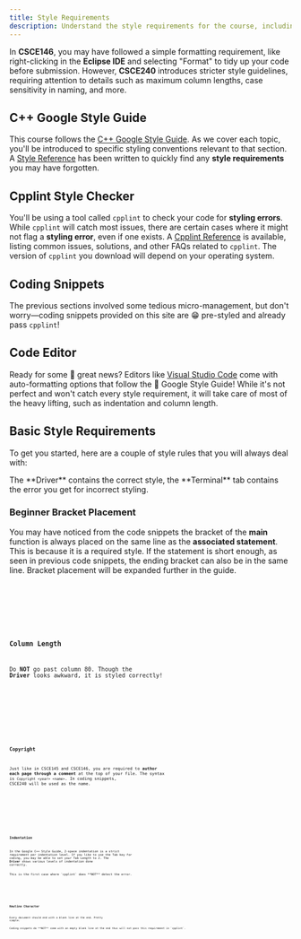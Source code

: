 ```yaml
---
title: Style Requirements
description: Understand the style requirements for the course, including following the Google C++ Style Guide and using cpplint to ensure your code meets the standards.
---
```


In **CSCE146**, you may have followed a simple formatting requirement, like right-clicking in the **Eclipse IDE** 
and selecting "Format" to tidy up your code before submission. However, **CSCE240** introduces stricter style 
guidelines, requiring attention to details such as maximum column lengths, case sensitivity in naming, and more.

## C++ Google Style Guide

This course follows the <a href="https://google.github.io/styleguide/cppguide.html" target="_blank" rel="noopener noreferrer">C++ Google Style Guide</a>.
As we cover each topic, you'll be introduced to specific styling conventions relevant to that section. A [Style Reference](../reference/style) 
has been written to quickly find any **style requirements** you may have forgotten.

## Cpplint Style Checker

You'll be using a tool called `cpplint` to check your code for **styling errors**. While `cpplint` will catch most issues, 
there are certain cases where it might not flag a **styling error**, even if one exists. A [Cpplint Reference](../reference/ccplint) is available, 
listing common issues, solutions, and other FAQs related to `cpplint`. The version of `cpplint` you download will depend on 
your operating system.

## Coding Snippets

The previous sections involved some tedious micro-management, but don't worry—coding snippets provided on this site are 😁 pre-styled and 
already pass `cpplint`!

## Code Editor

Ready for some 🫣 great news? Editors like <a href="https://code.visualstudio.com/" target="_blank" rel="noopener noreferrer">Visual Studio Code</a> 
come with auto-formatting options that follow the 🫡 Google Style Guide! While it's not perfect and won't catch every style requirement, it will 
take care of most of the heavy lifting, such as indentation and column length.

## Basic Style Requirements

To get you started, here are a couple of style rules that you will always deal with:


<Aside>The **Driver** contains the correct style, the **Terminal** tab contains the error you get for incorrect styling.</Aside>

### Beginner Bracket Placement

You may have noticed from the code snippets the bracket of the **main** function is always placed on the same line as the **associated statement**. 
This is because it is a required style. If the statement is short enough, as seen in previous code snippets, the ending bracket can also be in the same line. 
Bracket placement will be expanded further in the guide. 

<Tabs>
<TabItem label="Driver" icon="rocket">
<Code code={code.brackets} lang="cpp" title="driver.cc"/>
</TabItem>
<TabItem label="Terminal" icon="laptop">
<Code code={code.bracketsErrors} lang="bash"/>
</TabItem>
</Tabs>

### Column Length

Do **NOT** go past column 80. Though the **Driver** looks awkward, it is styled correctly!

<Tabs>
<TabItem label="Driver" icon="rocket">
<Code code={code.columnLength} lang="cpp" title="driver.cc"/>
</TabItem>
<TabItem label="Terminal" icon="laptop">
<Code code={code.columnError} lang="bash"/>
</TabItem>
</Tabs>

### Copyright

Just like in CSCE145 and CSCE146, you are required to **author each page through a comment** at the top of your file. The syntax is `Copyright <year> <name>`. In coding snippets, CSCE240 
will be used as the name.


<Tabs>
<TabItem label="Driver" icon="rocket">
<Code code={code.copyright} lang="cpp" title="driver.cc"/>
</TabItem>
<TabItem label="Terminal" icon="laptop">
<Code code={code.copyrightError} lang="bash"/>
</TabItem>
</Tabs>

### Indentation

In the Google C++ Style Guide, 2-space indentation is a strict requirement per indentation level. If you like to use the Tab key 
for coding, you may be able to set your Tab Length to 2. The **Driver** shows various levels of indentation done correctly.

<Aside type='danger'>This is the first case where `cpplint` does **NOT** detect the error.</Aside>

<Tabs>
<TabItem label="Driver" icon="rocket">
<Code code={code.indent} lang="cpp" title="driver.cc"/>
</TabItem>
</Tabs>


### Newline Character

Every document should end with a blank line at the end. Pretty simple.

<Aside type='danger'>Coding snippets do **NOT** come with an empty blank line at the end thus will not pass this requirement in `cpplint`.</Aside>

<Tabs>
<TabItem label="Terminal" icon="laptop">
<Code code={code.newline} lang="bash"/>
</TabItem>
</Tabs>




